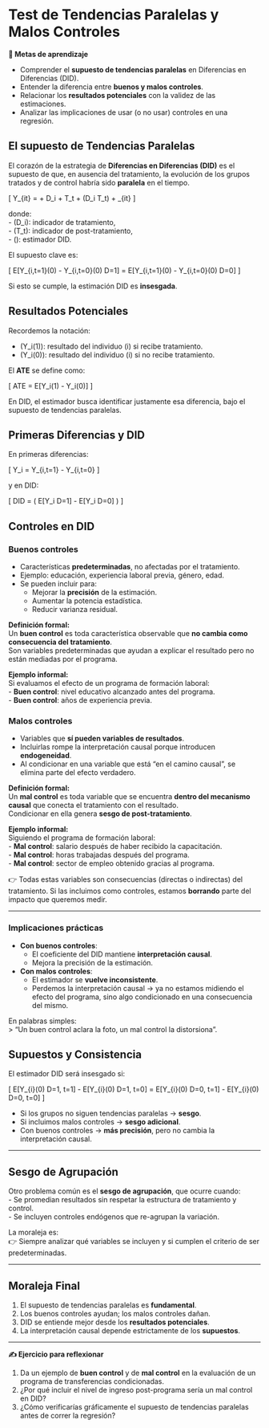 # Test de Tendencias Paralelas y Malos Controles

::: {.boxinfo}
**🎯 Metas de aprendizaje**

- Comprender el **supuesto de tendencias paralelas** en Diferencias en Diferencias (DID).  
- Entender la diferencia entre **buenos y malos controles**.  
- Relacionar los **resultados potenciales** con la validez de las estimaciones.  
- Analizar las implicaciones de usar (o no usar) controles en una regresión.  
:::



## El supuesto de Tendencias Paralelas {-}

El corazón de la estrategia de **Diferencias en Diferencias (DID)** es el supuesto de que, en ausencia del tratamiento, la evolución de los grupos tratados y de control habría sido **paralela** en el tiempo.

\[
Y_{it} = \alpha + \beta D_i + \delta T_t + \gamma (D_i \times T_t) + \varepsilon_{it}
\]

donde:  
- \(D_i\): indicador de tratamiento,  
- \(T_t\): indicador de post-tratamiento,  
- \(\gamma\): estimador DID.  

El supuesto clave es:

\[
E[Y_{i,t=1}(0) - Y_{i,t=0}(0) \mid D=1] = E[Y_{i,t=1}(0) - Y_{i,t=0}(0) \mid D=0]
\]

Si esto se cumple, la estimación DID es **insesgada**.


## Resultados Potenciales {-}

Recordemos la notación:

- \(Y_i(1)\): resultado del individuo \(i\) si recibe tratamiento.  
- \(Y_i(0)\): resultado del individuo \(i\) si no recibe tratamiento.  

El **ATE** se define como:

\[
ATE = E[Y_i(1) - Y_i(0)]
\]

En DID, el estimador busca identificar justamente esa diferencia, bajo el supuesto de tendencias paralelas.


## Primeras Diferencias y DID {-}

En primeras diferencias:

\[
\Delta Y_i = Y_{i,t=1} - Y_{i,t=0}
\]

y en DID:

\[
DID = \big( E[\Delta Y_i \mid D=1] - E[\Delta Y_i \mid D=0] \big)
\]


## Controles en DID {-}

### Buenos controles   {-}
- Características **predeterminadas**, no afectadas por el tratamiento.  
- Ejemplo: educación, experiencia laboral previa, género, edad.  
- Se pueden incluir para:  
  - Mejorar la **precisión** de la estimación.  
  - Aumentar la potencia estadística.  
  - Reducir varianza residual.  

::: {.boxcerebro}
**Definición formal:**  
Un **buen control** es toda característica observable que **no cambia como consecuencia del tratamiento**.  
Son variables predeterminadas que ayudan a explicar el resultado pero no están mediadas por el programa.  
:::

**Ejemplo informal:**  
Si evaluamos el efecto de un programa de formación laboral:  
- **Buen control**: nivel educativo alcanzado antes del programa.  
- **Buen control**: años de experiencia previa.  



### Malos controles  {-} 
- Variables que **sí pueden variables de resultados**.  
- Incluirlas rompe la interpretación causal porque introducen **endogeneidad**.  
- Al condicionar en una variable que está “en el camino causal”, se elimina parte del efecto verdadero.  

::: {.boxcerebro}
**Definición formal:**  
Un **mal control** es toda variable que se encuentra **dentro del mecanismo causal** que conecta el tratamiento con el resultado.  
Condicionar en ella genera **sesgo de post-tratamiento**.  
:::

**Ejemplo informal:**  
Siguiendo el programa de formación laboral:  
- **Mal control**: salario después de haber recibido la capacitación.  
- **Mal control**: horas trabajadas después del programa.  
- **Mal control**: sector de empleo obtenido gracias al programa.  

👉 Todas estas variables son consecuencias (directas o indirectas) del tratamiento. Si las incluimos como controles, estamos **borrando** parte del impacto que queremos medir.  

---

### Implicaciones prácticas {-}

- **Con buenos controles**:  
  - El coeficiente del DID mantiene **interpretación causal**.  
  - Mejora la precisión de la estimación.  

- **Con malos controles**:  
  - El estimador se **vuelve inconsistente**.  
  - Perdemos la interpretación causal → ya no estamos midiendo el efecto del programa, sino algo condicionado en una consecuencia del mismo.  

En palabras simples:  
> “Un buen control aclara la foto, un mal control la distorsiona”.


## Supuestos y Consistencia {-}

El estimador DID será insesgado si:

\[
E[Y_{i}(0) \mid D=1, t=1] - E[Y_{i}(0) \mid D=1, t=0] = E[Y_{i}(0) \mid D=0, t=1] - E[Y_{i}(0) \mid D=0, t=0]
\]

- Si los grupos no siguen tendencias paralelas → **sesgo**.  
- Si incluimos malos controles → **sesgo adicional**.  
- Con buenos controles → **más precisión**, pero no cambia la interpretación causal.

---

## Sesgo de Agrupación {-}

Otro problema común es el **sesgo de agrupación**, que ocurre cuando:  
- Se promedian resultados sin respetar la estructura de tratamiento y control.  
- Se incluyen controles endógenos que re-agrupan la variación.

La moraleja es:  
👉 Siempre analizar qué variables se incluyen y si cumplen el criterio de ser predeterminadas.

---

## Moraleja Final {-}

1. El supuesto de tendencias paralelas es **fundamental**.  
2. Los buenos controles ayudan; los malos controles dañan.  
3. DID se entiende mejor desde los **resultados potenciales**.  
4. La interpretación causal depende estrictamente de los **supuestos**.

---

::: {.boxejercicio}
**✍️ Ejercicio para reflexionar**

1. Da un ejemplo de **buen control** y de **mal control** en la evaluación de un programa de transferencias condicionadas.  
2. ¿Por qué incluir el nivel de ingreso post-programa sería un mal control en DID?  
3. ¿Cómo verificarías gráficamente el supuesto de tendencias paralelas antes de correr la regresión?  
:::
